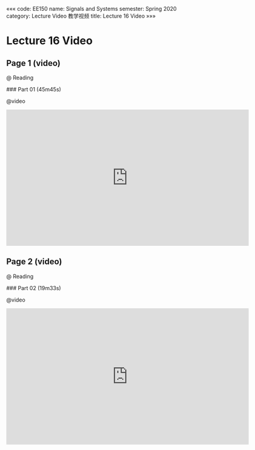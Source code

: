 «««
code: EE150
name: Signals and Systems
semester: Spring 2020
category: Lecture Video 教学视频
title: Lecture 16 Video
»»»

# Lecture 16 Video

## Page 1 (video)

@ Reading

<div class="markdown-body">
### Part 01 (45m45s)
</div>

@video

<iframe src="https://watchsb.com/e/9gk053y5yxds.html" frameborder=0 marginwidth=0 marginheight=0 scrolling=no width=640 height=360 allowfullscreen></iframe>


## Page 2 (video)

@ Reading

<div class="markdown-body">
### Part 02 (19m33s)
</div>

@video

<iframe src="https://watchsb.com/e/iew4rog935gq.html" frameborder=0 marginwidth=0 marginheight=0 scrolling=no width=640 height=360 allowfullscreen></iframe>


